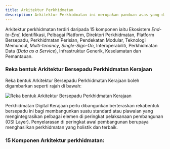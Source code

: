 ```yaml
---
title: Arkitektur Perkhidmatan
description: Arkitektur Perkhidmatan ini merupakan panduan asas yang diperlukan bagi mereka bentuk senibina perkhidmatan digital kerajaan.
---
```


Arkitektur perkhidmatan terdiri daripada 15 komponen iaitu Ekosistem *End-to-End*, Identifikasi, Pelbagai Platform, Direktori Perkhidmatan, Platform Bersepadu, Perkhidmatan Perisian, Pendekatan Modular, Teknologi Memuncul, *Multi-tenancy*, *Single-Sign-On*, Interoperabiliti, Perkhidmatan Data (*Data as a Service*), Infrastruktur Generik, Keselamatan dan Pemantauan.

### Reka bentuk Arkitektur Bersepadu Perkhidmatan Kerajaan

Reka bentuk Arkitektur Bersepadu Perkhidmatan Kerajaan boleh digambarkan seperti rajah di bawah:

![Reka bentuk Arkitektur Bersepadu Perkhidmatan Kerajaan](/images/docs/rajah_arkitektur_perkhidmatan_new.png)

Perkhidmatan Digital Kerajaan perlu dibangunkan berteraskan rekabentuk bersepadu ini bagi membangunkan suatu standard atau piawaian yang mengintegrasikan pelbagai elemen di peringkat pelaksanaan pembangunan (OSI Layer). Penyelarasan di peringkat awal pembangunan berupaya menghasilkan perkhidmatan yang holistik dan terbaik.

### 15 Komponen Arkitektur perkhidmatan:

<Cards>
  <Card
    href="/docs/arkitektur-perkhidmatan/1-ekosistem-end-to-end"
    title="1. Ekosistem End-to-End"
  />
  <Card
    href="/docs/arkitektur-perkhidmatan/2-identifikasi"
    title="2. Identifikasi"
  />
  <Card
    href="/docs/arkitektur-perkhidmatan/3-pelbagai-platform"
    title="3. Pelbagai Platform"
  />
  <Card
    href="/docs/arkitektur-perkhidmatan/4-direktori-perkhidmatan"
    title="4. Direktori Perkhidmatan"
  />
  <Card
    href="/docs/arkitektur-perkhidmatan/5-platform-bersepadu"
    title="5. Platform Bersepadu"
  />
  <Card
    href="/docs/arkitektur-perkhidmatan/6-perkhidmatan-perisian"
    title="6. Perkhidmatan Perisian"
  />
  <Card
    href="/docs/arkitektur-perkhidmatan/7-pendekatan-modular"
    title="7. Pendekatan Modular"
  />
  <Card
    href="/docs/arkitektur-perkhidmatan/8-teknologi-baharu-muncul"
    title="8. Teknologi Memuncul"
  />
  <Card
    href="/docs/arkitektur-perkhidmatan/9-multi-tenancy"
    title="9. Multi-tenancy"
  />
  <Card
    href="/docs/arkitektur-perkhidmatan/10-single-sign-on"
    title="10. Single Sign-On"
  />
  <Card
    href="/docs/arkitektur-perkhidmatan/11-interoperabiliti"
    title="11. Interoperabiliti"
  />
  <Card
    href="/docs/arkitektur-perkhidmatan/12-perkhidmatan-data"
    title="12. Perkhidmatan Data (Data as a Service)"
  />
  <Card
    href="/docs/arkitektur-perkhidmatan/13-infrastruktur-generik"
    title="13. Infrastruktur Generik"
  />
  <Card
    href="/docs/arkitektur-perkhidmatan/14-keselamatan"
    title="14. Keselamatan"
  />
  <Card
    href="/docs/arkitektur-perkhidmatan/15-pemantauan"
    title="15. Pemantauan"
  />
</Cards>
